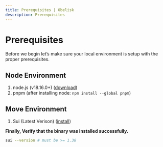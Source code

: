 ```yaml
---
title: Prerequisites | Obelisk
description: Prerequisites
---
```


# Prerequisites

Before we begin let’s make sure your local environment is setup with the proper prerequisites.

## Node Environment

1. node.js (v18.16.0+) ([download](https://nodejs.org/en/download/))
2. pnpm (after installing node: `npm install --global pnpm`)

## Move Environment

1. Sui (Latest Verison) ([install](https://docs.sui.io/guides/developer/getting-started/))

**Finally, Verify that the binary was installed successfully.**

```bash
sui --version # must be >= 1.38
```

